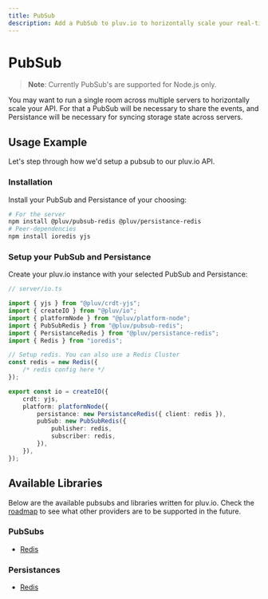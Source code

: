 ```yaml
---
title: PubSub
description: Add a PubSub to pluv.io to horizontally scale your real-time API.
---
```



# PubSub

> **Note**: Currently PubSub's are supported for Node.js only.

You may want to run a single room across multiple servers to horizontally scale your API. For that a PubSub will be necessary to share the events, and Persistance will be necessary for syncing storage state across servers.

## Usage Example

Let's step through how we'd setup a pubsub to our pluv.io API.

### Installation

Install your PubSub and Persistance of your choosing:

```bash
# For the server
npm install @pluv/pubsub-redis @pluv/persistance-redis
# Peer-dependencies
npm install ioredis yjs
```

### Setup your PubSub and Persistance

Create your pluv.io instance with your selected PubSub and Persistance:

```ts
// server/io.ts

import { yjs } from "@pluv/crdt-yjs";
import { createIO } from "@pluv/io";
import { platformNode } from "@pluv/platform-node";
import { PubSubRedis } from "@pluv/pubsub-redis";
import { PersistanceRedis } from "@pluv/persistance-redis";
import { Redis } from "ioredis";

// Setup redis. You can also use a Redis Cluster
const redis = new Redis({
    /* redis config here */
});

export const io = createIO({
    crdt: yjs,
    platform: platformNode({
        persistance: new PersistanceRedis({ client: redis }),
        pubSub: new PubSubRedis({
            publisher: redis,
            subscriber: redis,
        }),
    }),
});
```

## Available Libraries

Below are the available pubsubs and libraries written for pluv.io. Check the [roadmap](http://localhost:3000/docs/introduction#features-and-roadmap) to see what other providers are to be supported in the future.

### PubSubs

* [Redis](https://www.npmjs.com/package/@pluv/pubsub-redis)

### Persistances

* [Redis](https://www.npmjs.com/package/@pluv/persistance-redis)

